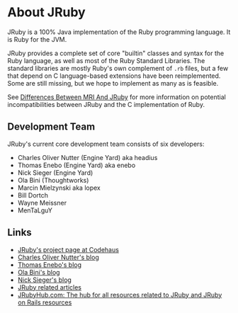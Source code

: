=About JRuby=

JRuby is a 100% Java implementation of the Ruby programming language. It is Ruby for the JVM.

JRuby provides a complete set of core "builtin" classes and syntax for the Ruby language, as well as most of the Ruby Standard Libraries. The standard libraries are mostly Ruby's own complement of <code>.rb</code> files, but a few that depend on C language-based extensions have been reimplemented. Some are still missing, but we hope to implement as many as is feasible.

See [[DifferencesBetweenMriAndJruby|Differences Between MRI And JRuby]] for more information on potential incompatibilities between JRuby and the C implementation of Ruby.

==Development Team==

JRuby's current core development team consists of six developers:

*Charles Oliver Nutter (Engine Yard) aka headius
*Thomas Enebo (Engine Yard) aka enebo
*Nick Sieger (Engine Yard)
*Ola Bini (Thoughtworks)
*Marcin Mielzynski aka lopex
*Bill Dortch
*Wayne Meissner
*MenTaLguY

==Links==

*[http://jruby.codehaus.org JRuby's project page at Codehaus]
*[http://headius.blogspot.com Charles Oliver Nutter's blog]
*[http://www.bloglines.com/blog/ThomasEEnebo/ Thomas Enebo's blog]
*[http://olabini.com/blog Ola Bini's blog]
*[http://blog.nicksieger.com/ Nick Sieger's blog]
*[http://www.java201.com/resources/browse/jruby.html JRuby related articles]
*[http://www.jrubyhub.com JRubyHub.com: The hub for all resources related to JRuby and JRuby on Rails resources]
